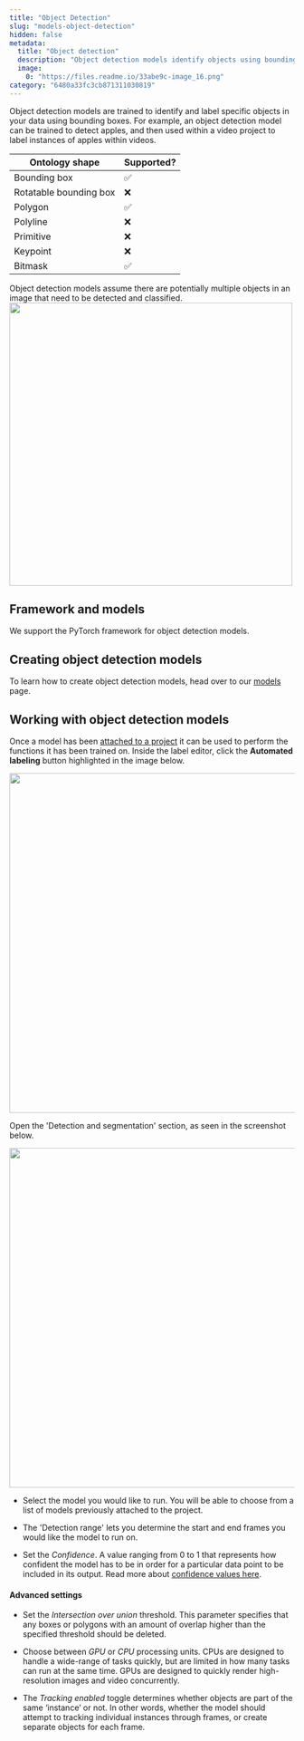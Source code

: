 ```yaml
---
title: "Object Detection"
slug: "models-object-detection"
hidden: false
metadata: 
  title: "Object detection"
  description: "Object detection models identify objects using bounding boxes. Attach them to your project with Encord, set confidence levels, and choose GPUs or CPUs for processing."
  image: 
    0: "https://files.readme.io/33abe9c-image_16.png"
category: "6480a33fc3cb871311030819"
---
```

Object detection models are trained to identify and label specific objects in your data using bounding boxes. For example, an object detection model can be trained to detect apples, and then used within a video project to label instances of apples within videos. 

| **Ontology shape**     | **Supported?** |
|------------------------|-------------------|
| Bounding box           | ✅                 | 
| Rotatable bounding box | ❌                 | 
| Polygon                | ✅                 |
| Polyline               | ❌                 | 
| Primitive              | ❌                 |
| Keypoint               | ❌                 | 
| Bitmask                | ✅                 | 

<Note>
Object detection models assume there are potentially multiple objects in an image that need to be detected and
classified. 
</Note>

<img src="https://storage.googleapis.com/docs-media.encord.com/static/img/Apollo/create-object-detection.png" width="500" />

## Framework and models

We support the PyTorch framework for object detection models.

## Creating object detection models

To learn how to create object detection models, head over to our [models](/platform-documentation/Annotate/models#creating-models) page.


## Working with object detection models

Once a model has been [attached to a project](/platform-documentation/Annotate/models#attaching-models-to-projects) it can be used to perform the functions it has been trained on. Inside the label editor, click the **Automated labeling** button highlighted in the image below. 

<div class="flex justify-center">
    <img src="https://storage.googleapis.com/docs-media.encord.com/static/img/Apollo/automated-labeling.png" width="600" />
</div>

Open the 'Detection and segmentation' section, as seen in the screenshot below.

<div class="flex justify-center">
    <img src="https://storage.googleapis.com/docs-media.encord.com/static/img/Apollo/run-model.png" width="600" />
</div>

- Select the model you would like to run. You will be able to choose from a list of models previously attached to the project. 

- The 'Detection range' lets you determine the start and end frames you would like the model to run on. 

- Set the _Confidence_. A value ranging from 0 to 1 that represents how confident the model has to be in order for a particular data point to be included in its output. Read more about [confidence values here](/platform-documentation/Annotate/annotate-label-editor#confidence-score).

#### Advanced settings

- Set the _Intersection over union_ threshold. This parameter specifies that any boxes or polygons with an amount of overlap higher than the specified threshold should be deleted.

- Choose between _GPU_ or _CPU_ processing units. CPUs are designed to handle a wide-range of tasks quickly, but are limited in how many tasks can run at the same time. GPUs are designed to quickly render high-resolution images and video concurrently.

- The _Tracking enabled_ toggle determines whether objects are part of the same ‘instance’ or not. In other words, whether the model should attempt to tracking individual instances through frames, or create separate objects for each frame.